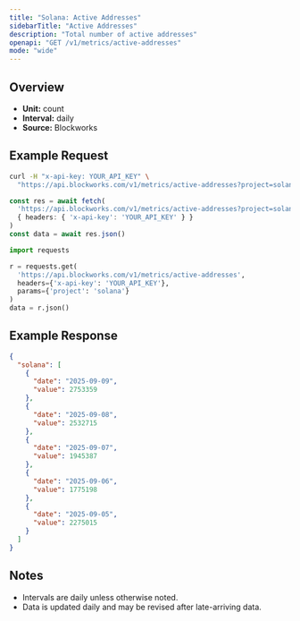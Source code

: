 ```yaml
---
title: "Solana: Active Addresses"
sidebarTitle: "Active Addresses"
description: "Total number of active addresses"
openapi: "GET /v1/metrics/active-addresses"
mode: "wide"
---
```


## Overview

- **Unit:** count
- **Interval:** daily
- **Source:** Blockworks

## Example Request

<CodeGroup>

```bash cURL
curl -H "x-api-key: YOUR_API_KEY" \
  "https://api.blockworks.com/v1/metrics/active-addresses?project=solana"
```

```typescript TypeScript
const res = await fetch(
  'https://api.blockworks.com/v1/metrics/active-addresses?project=solana',
  { headers: { 'x-api-key': 'YOUR_API_KEY' } }
)
const data = await res.json()
```

```python Python
import requests

r = requests.get(
  'https://api.blockworks.com/v1/metrics/active-addresses',
  headers={'x-api-key': 'YOUR_API_KEY'},
  params={'project': 'solana'}
)
data = r.json()
```

</CodeGroup>

## Example Response

```json
{
  "solana": [
    {
      "date": "2025-09-09",
      "value": 2753359
    },
    {
      "date": "2025-09-08",
      "value": 2532715
    },
    {
      "date": "2025-09-07",
      "value": 1945387
    },
    {
      "date": "2025-09-06",
      "value": 1775198
    },
    {
      "date": "2025-09-05",
      "value": 2275015
    }
  ]
}
```

## Notes
- Intervals are daily unless otherwise noted.
- Data is updated daily and may be revised after late-arriving data.